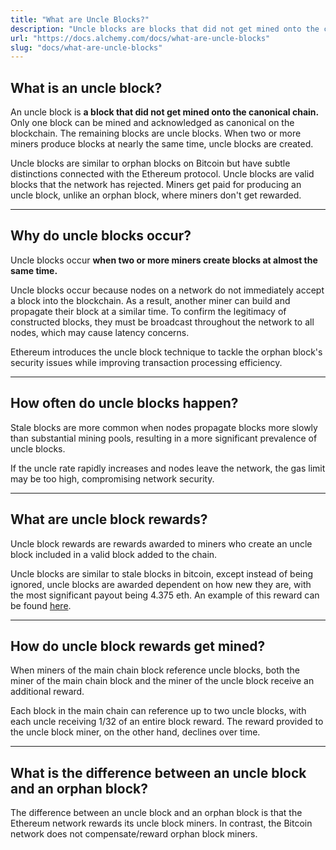 ```yaml
---
title: "What are Uncle Blocks?"
description: "Uncle blocks are blocks that did not get mined onto the canonical chain. When two or more miners produce blocks at nearly the same time, uncle blocks are created."
url: "https://docs.alchemy.com/docs/what-are-uncle-blocks"
slug: "docs/what-are-uncle-blocks"
---
```


## What is an uncle block?

An uncle block is **a block that did not get mined onto the canonical chain.** Only one block can be mined and acknowledged as canonical on the blockchain. The remaining blocks are uncle blocks. When two or more miners produce blocks at nearly the same time, uncle blocks are created.

Uncle blocks are similar to orphan blocks on Bitcoin but have subtle distinctions connected with the Ethereum protocol. Uncle blocks are valid blocks that the network has rejected. Miners get paid for producing an uncle block, unlike an orphan block, where miners don't get rewarded.

***

## Why do uncle blocks occur?

Uncle blocks occur **when two or more miners create blocks at almost the same time.**

Uncle blocks occur because nodes on a network do not immediately accept a block into the blockchain. As a result, another miner can build and propagate their block at a similar time. To confirm the legitimacy of constructed blocks, they must be broadcast throughout the network to all nodes, which may cause latency concerns.

Ethereum introduces the uncle block technique to tackle the orphan block's security issues while improving transaction processing efficiency.

***

## How often do uncle blocks happen?

Stale blocks are more common when nodes propagate blocks more slowly than substantial mining pools, resulting in a more significant prevalence of uncle blocks.

If the uncle rate rapidly increases and nodes leave the network, the gas limit may be too high, compromising network security.

***

## What are uncle block rewards?

Uncle block rewards are rewards awarded to miners who create an uncle block included in a valid block added to the chain.

Uncle blocks are similar to stale blocks in bitcoin, except instead of being ignored, uncle blocks are awarded dependent on how new they are, with the most significant payout being 4.375 eth. An example of this reward can be found [here](https://etherscan.io/block/1378035).

***

## How do uncle block rewards get mined?

When miners of the main chain block reference uncle blocks, both the miner of the main chain block and the miner of the uncle block receive an additional reward.

Each block in the main chain can reference up to two uncle blocks, with each uncle receiving 1/32 of an entire block reward. The reward provided to the uncle block miner, on the other hand, declines over time.

***

## What is the difference between an uncle block and an orphan block?

The difference between an uncle block and an orphan block is that the Ethereum network rewards its uncle block miners. In contrast, the Bitcoin network does not compensate/reward orphan block miners.
